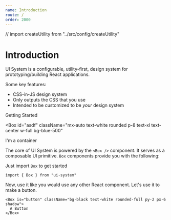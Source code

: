 ```yaml
---
name: Introduction
route: /
order: 2000
---
```


// import createUtility from "../src/config/createUtility"

# Introduction

UI System is a configurable, utility-first, design system for prototyping/building React applications.

Some key features:

- CSS-in-JS design system
- Only outputs the CSS that you use
- Intended to be customized to be _your_ design system

<SectionHeading>Getting Started</SectionHeading>

<Box
  id="asdf"
  className="mx-auto text-white rounded p-8 text-xl text-center w-full bg-blue-500"
>
  I'm a container
</Box>

The core of UI System is powered by the `<Box />` component. It serves as a composable UI primitive. `Box` components provide you with the following:

Just import `Box` to get started

```
import { Box } from "ui-system"
```

Now, use it like you would use any other React component. Let's use it to make a button.

```
<Box is="button" className="bg-black text-white rounded-full py-2 px-6 shadow">
  A Button
</Box>
```
